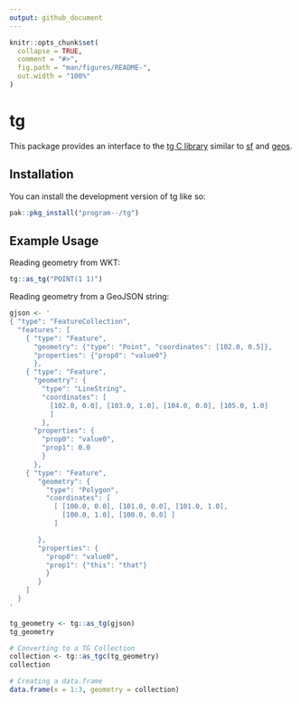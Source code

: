 ```yaml
---
output: github_document
---
```


<!-- README.md is generated from README.Rmd. Please edit that file -->

```r
knitr::opts_chunk$set(
  collapse = TRUE,
  comment = "#>",
  fig.path = "man/figures/README-",
  out.width = "100%"
)
```

# tg

<!-- badges: start -->
<!-- badges: end -->

This package provides an interface to the [tg C library](https://github.com/tidwall/tg) similar
to [sf](https://github.com/r-spatial/sf) and [geos](https://github.com/paleolimbot/geos).

## Installation

You can install the development version of tg like so:

``` r
pak::pkg_install("program--/tg")
```

## Example Usage

Reading geometry from WKT:

```r
tg::as_tg("POINT(1 1)")
```

Reading geometry from a GeoJSON string:
```r
gjson <- '
{ "type": "FeatureCollection",
  "features": [
    { "type": "Feature",
      "geometry": {"type": "Point", "coordinates": [102.0, 0.5]},
      "properties": {"prop0": "value0"}
      },
    { "type": "Feature",
      "geometry": {
        "type": "LineString",
        "coordinates": [
          [102.0, 0.0], [103.0, 1.0], [104.0, 0.0], [105.0, 1.0]
          ]
        },
      "properties": {
        "prop0": "value0",
        "prop1": 0.0
        }
      },
    { "type": "Feature",
       "geometry": {
         "type": "Polygon",
         "coordinates": [
           [ [100.0, 0.0], [101.0, 0.0], [101.0, 1.0],
             [100.0, 1.0], [100.0, 0.0] ]
           ]

       },
       "properties": {
         "prop0": "value0",
         "prop1": {"this": "that"}
         }
       }
    ]
  }
'

tg_geometry <- tg::as_tg(gjson)
tg_geometry

# Converting to a TG Collection
collection <- tg::as_tgc(tg_geometry)
collection

# Creating a data.frame
data.frame(x = 1:3, geometry = collection)
```
